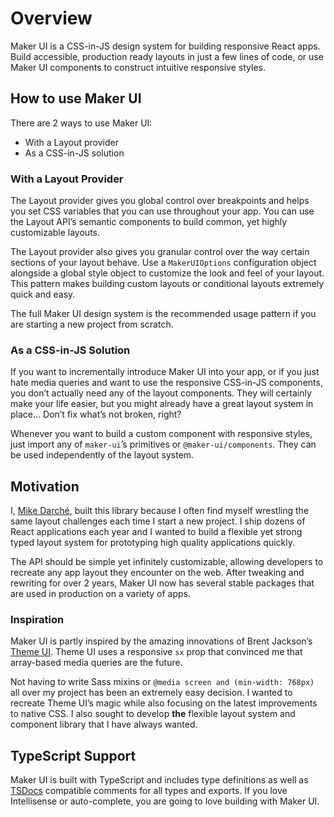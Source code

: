 # Overview

Maker UI is a CSS-in-JS design system for building responsive React apps. Build accessible, production ready layouts in just a few lines of code, or use Maker UI components to construct intuitive responsive styles.

## How to use Maker UI

There are 2 ways to use Maker UI: 
- With a Layout provider
- As a CSS-in-JS solution

### With a Layout Provider

The Layout provider gives you global control over breakpoints and helps you set CSS variables that you can use throughout your app. You can use the Layout API’s semantic components to build common, yet highly customizable layouts.

The Layout provider also gives you granular control over the way certain sections of your layout behave. Use a `MakerUIOptions` configuration object alongside a global style object to customize the look and feel of your layout. This pattern makes building custom layouts or conditional layouts extremely quick and easy.

The full Maker UI design system is the recommended usage pattern if you are starting a new project from scratch.

### As a CSS-in-JS Solution

If you want to incrementally introduce Maker UI into your app, or if you just hate media queries and want to use the responsive CSS-in-JS components, you don’t actually need any of the layout components. They will certainly make your life easier, but you might already have a great layout system in place… Don’t fix what’s not broken, right?

Whenever you want to build a custom component with responsive styles, just import any of `maker-ui`’s primitives or `@maker-ui/components`. They can be used independently of the layout system.

## Motivation

I, [Mike Darché](https://twitter.com/mkdarche), built this library because I often find myself wrestling the same layout challenges each time I start a new project. I ship dozens of React applications each year and I wanted to build a flexible yet strong typed layout system for prototyping high quality applications quickly.

The API should be simple yet infinitely customizable, allowing developers to recreate any app layout they encounter on the web. After tweaking and rewriting for over 2 years, Maker UI now has several stable packages that are used in production on a variety of apps.

### Inspiration

Maker UI is partly inspired by the amazing innovations of Brent Jackson’s [Theme UI](https://github.com/system-ui/theme-ui). Theme UI uses a responsive `sx` prop that convinced me that array-based media queries are the future.

Not having to write Sass mixins or `@media screen and (min-width: 768px)` all over my project has been an extremely easy decision. I wanted to recreate Theme UI’s magic while also focusing on the latest improvements to native CSS. I also sought to develop **the** flexible layout system and component library that I have always wanted.


## TypeScript Support

Maker UI is built with TypeScript and includes type definitions as well as [TSDocs](https://tsdoc.org/) compatible comments for all types and exports. If you love Intellisense or auto-complete, you are going to love building with Maker UI.
